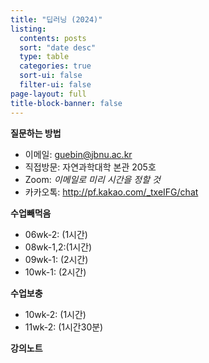 ```yaml
---
title: "딥러닝 (2024)"
listing:
  contents: posts
  sort: "date desc"
  type: table
  categories: true
  sort-ui: false
  filter-ui: false
page-layout: full
title-block-banner: false
---
```


**질문하는 방법**

- 이메일: <guebin@jbnu.ac.kr>
- 직접방문: 자연과학대학 본관 205호 
- Zoom: *이메일로 미리 시간을 정할 것*
- 카카오톡: <http://pf.kakao.com/_txeIFG/chat>

**수업빼먹음**

- 06wk-2: (1시간) 
- 08wk-1,2:(1시간) 
- 09wk-1: (2시간) 
- 10wk-1: (2시간) 

**수업보충**

- 10wk-2: (1시간) 
- 11wk-2: (1시간30분) 

**강의노트** 